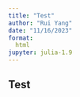 ---
title: "Test"
author: "Rui Yang"
date: "11/16/2023"
format:
  html
jupyter: julia-1.9
---

## Test
